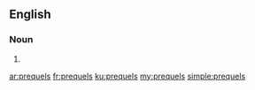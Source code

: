 ==English==

===Noun===
{{head|en|noun plural form}}

# {{plural of|prequel|lang=en}}

[[ar:prequels]]
[[fr:prequels]]
[[ku:prequels]]
[[my:prequels]]
[[simple:prequels]]